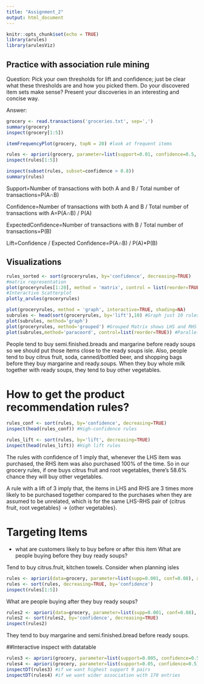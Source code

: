 ```yaml
---
title: "Assignment_2"
output: html_document
---
```


```r
knitr::opts_chunk$set(echo = TRUE)
library(arules)
library(arulesViz)
```

## Practice with association rule mining

Question: Pick your own thresholds for lift and confidence; just be clear what these thresholds are and how you picked them. Do your discovered item sets make sense? Present your discoveries in an interesting and concise way.

Answer: 
```r
grocery <- read.transactions('groceries.txt', sep=',')
summary(grocery)
inspect(grocery[1:5])

itemFrequencyPlot(grocery, topN = 20) #look at frequent items 

rules <- apriori(grocery, parameter=list(support=0.01, confidence=0.5, maxlen=6))
inspect(rules[1:5])

inspect(subset(rules, subset=confidence > 0.8))
summary(rules)


```

Support=Number of transactions with both A and B / Total number of transactions=P(A∩B)

Confidence=Number of transactions with both A and B / Total number of transactions with A=P(A∩B) / P(A)

ExpectedConfidence=Number of transactions with B / Total number of transactions=P(B)

Lift=Confidence / Expected Confidence=P(A∩B) / P(A)*P(B)

## Visualizations

```r
rules_sorted <- sort(groceryrules, by='confidence', decreasing=TRUE)
#matrix representation
plot(groceryrules[1:20], method = 'matrix', control = list(reorder=TRUE))
#Interactive Scatterplot 
plotly_arules(groceryrules)

plot(groceryrules, method = 'graph', interactive=TRUE, shading=NA)
subrules <- head(sort(groceryrules, by='lift'),10) #Graph just 10 rules by 10 highest lifts 
plot(subrules, method='graph')
plot(groceryrules, method='grouped') #Grouped Matrix shows LHS and RHS 
plot(subrules,method='paracoord', control=list(reorder=TRUE)) #Parallel Coordinates plot for 10 rules 

```
People tend to buy semi.finished.breads and margarine before ready soups 
so we should put those items close to the ready soups isle. 
Also, people tend to buy citrus fruit, soda, canned/bottled beer, and shopping bags before they buy margarine and ready.soups. 
When they buy whole milk together with ready soups, they tend to buy other vegetables.

# How to get the product recommendation rules?

```r
rules_conf <- sort(rules, by='confidence', decreasing=TRUE)
inspect(head(rules_conf)) #High-confidence rules

rules_lift <- sort(rules, by='lift', decreasing=TRUE)
inspect(head(rules_lift)) #High lift rules 
```
The rules with confidence of 1 imply that, whenever the LHS item was purchased, the RHS item was also purchased 100% of the time.
So in our grocery rules, if one buys citrus fruit and root vegetables, there's 58.6% chance they will buy other vegetables. 

A rule with a lift of 3 imply that, the items in LHS and RHS are 3 times more likely to be purchased together compared to the purchases when they are assumed to be unrelated, which is for the same LHS-RHS pair of {citrus fruit, root vegetables} -> {other vegetables}.

# Targeting Items 
- what are customers likely to buy before or after this item
What are people buying before they buy ready soups?

Tend to buy citrus.fruit, kitchen towels. Consider when planning isles 

```r
rules <- apriori(data=grocery, parameter=list(supp=0.001, conf=0.08), appearance = list(default = 'lhs', rhs = 'ready.soups='), control=list(verbose=F))
rules <- sort(rules, decreasing=TRUE, by='confidence')
inspect(rules[1:5])
```
What are people buying after they buy ready soups? 
```r
rules2 <- apriori(data=grocery, parameter=list(supp=0.001, conf=0.08), appearance = list(default = 'rhs', lhs = 'ready.soups='), control=list(verbose=F))
rules2 <- sort(rules2, by='confidence', decreasing=TRUE)
inspect(rules2)
```
They tend to buy margarine and semi.finished.bread before ready soups. 

##Interactive inspect with datatable
```r
rules3 <- apriori(grocery, parameter=list(support=0.005, confidence=0.5))
rules4 <- apriori(grocery, parameter=list(support=0.05, confidence=0.5))
inspectDT(rules3) #if we want highest support 9 pairs 
inspectDT(rules4) #if we want wider association with 170 entries 
```


